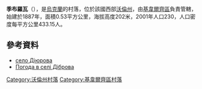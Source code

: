 {{coord|50|48|43|N|25|29|35|E|scale:30000|display=title}}

'''季布羅瓦'''（{{lang-uk|Діброва}}），是[[烏克蘭|烏克蘭]]的村落，位於該國西部[[沃倫州|沃倫州]]，由[[基韋爾齊區|基韋爾齊區]]負責管轄，始建於1887年，面積0.53平方公里，海拔高度202米，2001年人口230，人口密度每平方公里433.15人。

==參考資料==
* [http://w1.c1.rada.gov.ua/pls/z7503/A005?rdat1=11.01.2015&rf7571=3748 село Діюрова]
* [http://weather.in.ua/ua/volynskaja/6784 Погода в селі Діброва]{{Wayback|url=http://weather.in.ua/ua/volynskaja/6784 |date=20111219111417 }}

[[Category:沃倫州村落|Category:沃倫州村落]]
[[Category:基韋爾齊區村落|Category:基韋爾齊區村落]]


{{Volyn-geo-stub}}